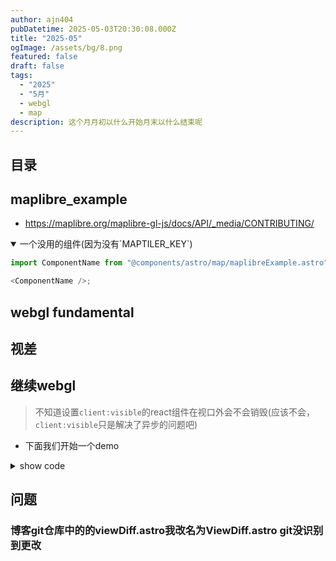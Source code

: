 ```yaml
---
author: ajn404
pubDatetime: 2025-05-03T20:30:08.000Z
title: "2025-05"
ogImage: /assets/bg/8.png
featured: false
draft: false
tags:
  - "2025"
  - "5月"
  - webgl
  - map
description: 这个月月初以什么开始月末以什么结束呢
---
```


## 目录

## maplibre_example

- https://maplibre.org/maplibre-gl-js/docs/API/_media/CONTRIBUTING/

<details open>
<summary>一个没用的组件(因为没有`MAPTILER_KEY`)</summary>

```js
import ComponentName from "@components/astro/map/maplibreExample.astro";

<ComponentName />;
```

</details>

## webgl fundamental


<Fundamental client:visible />

## 视差


<ViewDiff />

## 继续webgl

> 不知道设置`client:visible`的react组件在视口外会不会销毁(应该不会，`client:visible`只是解决了异步的问题吧)

- 下面我们开始一个demo


<Fundamental1 client:visible />

<details>
<summary>show code</summary>


<CodeFromUrl
  lang="html"
  highlightRange="53,100"
  url="src/components/astro/webgl/Fundamental1.astro"
/>

</details>

## 问题

### 博客git仓库中的的viewDiff.astro我改名为ViewDiff.astro git没识别到更改

